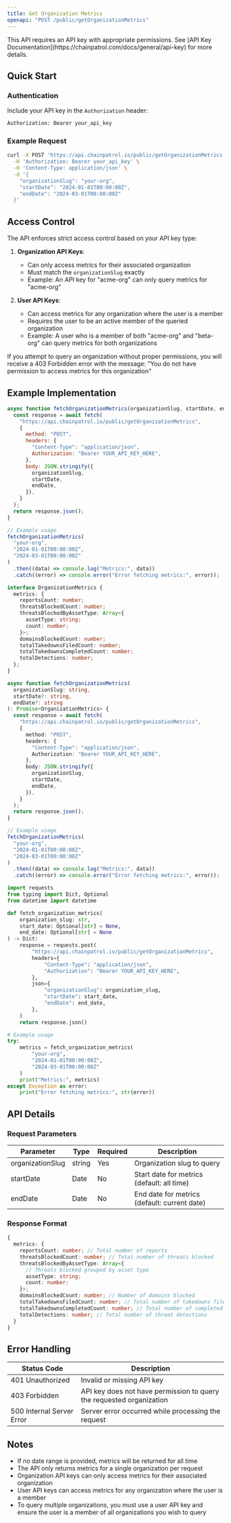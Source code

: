 ```yaml
---
title: Get Organization Metrics
openapi: "POST /public/getOrganizationMetrics"
---
```


<Warning>
  This API requires an API key with appropriate permissions. See [API Key
  Documentation](https://chainpatrol.com/docs/general/api-key) for more details.
</Warning>

## Quick Start

### Authentication

Include your API key in the `Authorization` header:

```bash
Authorization: Bearer your_api_key
```

### Example Request

```bash
curl -X POST 'https://api.chainpatrol.io/public/getOrganizationMetrics' \
  -H 'Authorization: Bearer your_api_key' \
  -H 'Content-Type: application/json' \
  -d '{
    "organizationSlug": "your-org",
    "startDate": "2024-01-01T00:00:00Z",
    "endDate": "2024-03-01T00:00:00Z"
  }'
```

## Access Control

The API enforces strict access control based on your API key type:

1. **Organization API Keys**:

   - Can only access metrics for their associated organization
   - Must match the `organizationSlug` exactly
   - Example: An API key for "acme-org" can only query metrics for "acme-org"

2. **User API Keys**:
   - Can access metrics for any organization where the user is a member
   - Requires the user to be an active member of the queried organization
   - Example: A user who is a member of both "acme-org" and "beta-org" can query metrics for both organizations

If you attempt to query an organization without proper permissions, you will receive a 403 Forbidden error with the message: "You do not have permission to access metrics for this organization"

## Example Implementation

<CodeGroup>

```javascript JavaScript
async function fetchOrganizationMetrics(organizationSlug, startDate, endDate) {
  const response = await fetch(
    "https://api.chainpatrol.io/public/getOrganizationMetrics",
    {
      method: "POST",
      headers: {
        "Content-Type": "application/json",
        Authorization: "Bearer YOUR_API_KEY_HERE",
      },
      body: JSON.stringify({
        organizationSlug,
        startDate,
        endDate,
      }),
    }
  );
  return response.json();
}

// Example usage
fetchOrganizationMetrics(
  "your-org",
  "2024-01-01T00:00:00Z",
  "2024-03-01T00:00:00Z"
)
  .then((data) => console.log("Metrics:", data))
  .catch((error) => console.error("Error fetching metrics:", error));
```

```typescript TypeScript
interface OrganizationMetrics {
  metrics: {
    reportsCount: number;
    threatsBlockedCount: number;
    threatsBlockedByAssetType: Array<{
      assetType: string;
      count: number;
    }>;
    domainsBlockedCount: number;
    totalTakedownsFiledCount: number;
    totalTakedownsCompletedCount: number;
    totalDetections: number;
  };
}

async function fetchOrganizationMetrics(
  organizationSlug: string,
  startDate?: string,
  endDate?: string
): Promise<OrganizationMetrics> {
  const response = await fetch(
    "https://api.chainpatrol.io/public/getOrganizationMetrics",
    {
      method: "POST",
      headers: {
        "Content-Type": "application/json",
        Authorization: "Bearer YOUR_API_KEY_HERE",
      },
      body: JSON.stringify({
        organizationSlug,
        startDate,
        endDate,
      }),
    }
  );
  return response.json();
}

// Example usage
fetchOrganizationMetrics(
  "your-org",
  "2024-01-01T00:00:00Z",
  "2024-03-01T00:00:00Z"
)
  .then((data) => console.log("Metrics:", data))
  .catch((error) => console.error("Error fetching metrics:", error));
```

```python Python
import requests
from typing import Dict, Optional
from datetime import datetime

def fetch_organization_metrics(
    organization_slug: str,
    start_date: Optional[str] = None,
    end_date: Optional[str] = None
) -> Dict:
    response = requests.post(
        "https://api.chainpatrol.io/public/getOrganizationMetrics",
        headers={
            "Content-Type": "application/json",
            "Authorization": "Bearer YOUR_API_KEY_HERE",
        },
        json={
            "organizationSlug": organization_slug,
            "startDate": start_date,
            "endDate": end_date,
        },
    )
    return response.json()

# Example usage
try:
    metrics = fetch_organization_metrics(
        "your-org",
        "2024-01-01T00:00:00Z",
        "2024-03-01T00:00:00Z"
    )
    print("Metrics:", metrics)
except Exception as error:
    print("Error fetching metrics:", str(error))
```

</CodeGroup>

## API Details

### Request Parameters

| Parameter        | Type   | Required | Description                                  |
| ---------------- | ------ | -------- | -------------------------------------------- |
| organizationSlug | string | Yes      | Organization slug to query                   |
| startDate        | Date   | No       | Start date for metrics (default: all time)   |
| endDate          | Date   | No       | End date for metrics (default: current date) |

### Response Format

```typescript
{
  metrics: {
    reportsCount: number; // Total number of reports
    threatsBlockedCount: number; // Total number of threats blocked
    threatsBlockedByAssetType: Array<{
      // Threats blocked grouped by asset type
      assetType: string;
      count: number;
    }>;
    domainsBlockedCount: number; // Number of domains blocked
    totalTakedownsFiledCount: number; // Total number of takedowns filed
    totalTakedownsCompletedCount: number; // Total number of completed takedowns
    totalDetections: number; // Total number of threat detections
  }
}
```

## Error Handling

| Status Code               | Description                                                          |
| ------------------------- | -------------------------------------------------------------------- |
| 401 Unauthorized          | Invalid or missing API key                                           |
| 403 Forbidden             | API key does not have permission to query the requested organization |
| 500 Internal Server Error | Server error occurred while processing the request                   |

## Notes

- If no date range is provided, metrics will be returned for all time
- The API only returns metrics for a single organization per request
- Organization API keys can only access metrics for their associated organization
- User API keys can access metrics for any organization where the user is a member
- To query multiple organizations, you must use a user API key and ensure the user is a member of all organizations you wish to query
